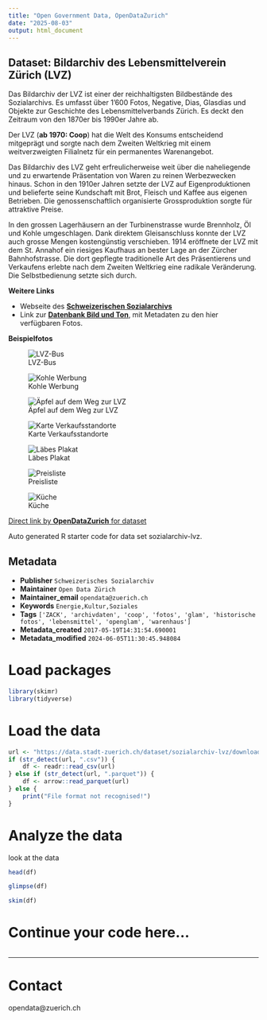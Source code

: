 ```yaml
---
title: "Open Government Data, OpenDataZurich"
date: "2025-08-03"
output: html_document
---
```


## Dataset: Bildarchiv des Lebensmittelverein Zürich (LVZ)

Das Bildarchiv der LVZ ist einer der reichhaltigsten Bildbestände des Sozialarchivs. Es umfasst über 1'600 Fotos, Negative, Dias, Glasdias und Objekte zur Geschichte des Lebensmittelverbands Zürich. Es deckt den Zeitraum von den 1870er bis 1990er Jahre ab. 

Der LVZ (**ab 1970: Coop**) hat die Welt des Konsums entscheidend mitgeprägt und sorgte nach dem Zweiten Weltkrieg mit einem weitverzweigten Filialnetz für ein permanentes Warenangebot. 

Das Bildarchiv des LVZ geht erfreulicherweise weit über die naheliegende und zu erwartende Präsentation von Waren zu reinen Werbezwecken hinaus. 
Schon in den 1910er Jahren setzte der LVZ auf Eigenproduktionen und belieferte seine Kundschaft mit Brot, Fleisch und Kaffee aus eigenen Betrieben. Die genossenschaftlich organisierte Grossproduktion sorgte für attraktive Preise. 

In den grossen Lagerhäusern an der Turbinenstrasse wurde Brennholz, Öl und Kohle umgeschlagen. Dank direktem Gleisanschluss konnte der LVZ auch grosse Mengen kostengünstig verschieben. 1914 eröffnete der LVZ mit dem St. Annahof ein riesiges Kaufhaus an bester Lage an der Zürcher Bahnhofstrasse. Die dort gepflegte traditionelle Art des Präsentierens und Verkaufens erlebte nach dem Zweiten Weltkrieg eine radikale Veränderung. Die Selbstbedienung setzte sich durch.

**Weitere Links**

- Webseite des [**Schweizerischen Sozialarchivs**](https://www.sozialarchiv.ch/)
- Link zur [**Datenbank Bild und Ton**](http://www.bild-video-ton.ch/bestand/signatur/F_5033), mit  Metadaten zu den hier verfügbaren Fotos.

**Beispielfotos**

 
![LVZ-Bus](http://statistik.stadt-zuerich.ch/modules/ogd_bspe/stadtarchiv_ogd/lvz/lvz_bus_70ies.jpg)

![Kohle Werbung](http://statistik.stadt-zuerich.ch/modules/ogd_bspe/stadtarchiv_ogd/lvz/KohleWerbung.jpg)

![Äpfel auf dem Weg zur LVZ](http://statistik.stadt-zuerich.ch/modules/ogd_bspe/stadtarchiv_ogd/lvz/Apfel.jpg)

![Karte Verkaufsstandorte](http://statistik.stadt-zuerich.ch/modules/ogd_bspe/stadtarchiv_ogd/lvz/map_lvz.jpg)

![Läbes Plakat](http://statistik.stadt-zuerich.ch/modules/ogd_bspe/stadtarchiv_ogd/lvz/laebes_plakat.jpg)

![Preisliste](http://statistik.stadt-zuerich.ch/modules/ogd_bspe/stadtarchiv_ogd/lvz/preisliste_1901.jpg)

![Küche](http://statistik.stadt-zuerich.ch/modules/ogd_bspe/stadtarchiv_ogd/lvz/Kueche_StAnnahof.jpg)


[Direct link by **OpenDataZurich** for dataset](https://data.stadt-zuerich.ch/dataset/sozialarchiv-lvz)

Auto generated R starter code for data set sozialarchiv-lvz.

## Metadata

- **Publisher** `Schweizerisches Sozialarchiv`
- **Maintainer** `Open Data Zürich`
- **Maintainer_email** `opendata@zuerich.ch`
- **Keywords** `Energie,Kultur,Soziales`
- **Tags** `['ZACK', 'archivdaten', 'coop', 'fotos', 'glam', 'historische fotos', 'lebensmittel', 'openglam', 'warenhaus']`
- **Metadata_created** `2017-05-19T14:31:54.690001`
- **Metadata_modified** `2024-06-05T11:30:45.948084`


# Load packages

```r
library(skimr)
library(tidyverse)
```

# Load the data

```r
url <- "https://data.stadt-zuerich.ch/dataset/sozialarchiv-lvz/download/Metadaten_Bildarchiv_des_Lebensmittelverein_Zuerich_LVZ.csv"
if (str_detect(url, ".csv")) {
    df <- readr::read_csv(url)
} else if (str_detect(url, ".parquet")) {
    df <- arrow::read_parquet(url)
} else {
    print("File format not recognised!")
}
```

# Analyze the data

look at the data
```r
head(df)
```

```r
glimpse(df)
```

```r
skim(df)
```

# Continue your code here...

```r

```

------------------------------------------------------------------------

# Contact

opendata@zuerich.ch
